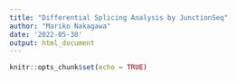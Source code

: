 ```yaml
---
title: "Differential Splicing Analysis by JunctionSeq"
author: "Mariko Nakagawa"
date: '2022-05-30'
output: html_document
---
```


```r
knitr::opts_chunk$set(echo = TRUE)
```

